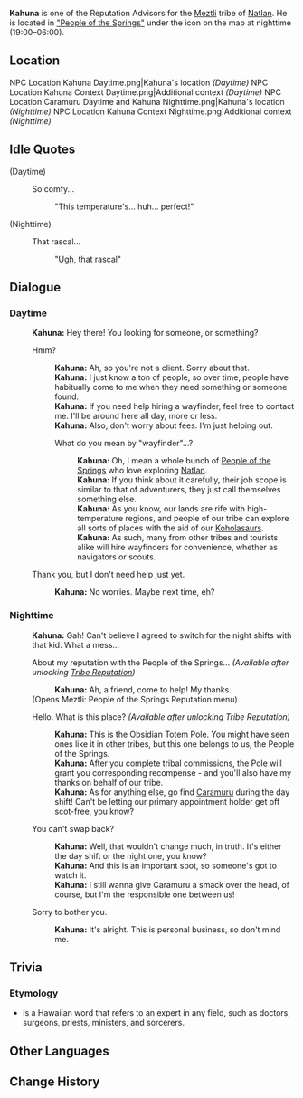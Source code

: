 {{Character Infobox
|type             = Open-World NPC
|image            = NPC Kahuna.png
|realname         = <!-- Optional, if different from in-game name -->
|deceased         = <!-- Past (for deceased prior to events of the game) or free response -->
|region           = Natlan
|location         = Natlan
|affiliation      = People of the Springs
|title            = 

|ancestry         = <!-- Clan/family -->
|father           = 
|mother           = 
|spouse           = 
|sibling          = 
|child            = 
|relative         = 

|voiceEN          = 
|voiceCN          = 
|voiceJP          = 
|voiceKR          = 
|dialoguereward   = 
}}
'''Kahuna''' is one of the Reputation Advisors for the [[People of the Springs|Meztli]] tribe of [[Natlan]]. He is located in [["People of the Springs"]] under the {{Icon|Reputation}} icon on the map at nighttime (19:00–06:00).

==Location==
<gallery>
NPC Location Kahuna Daytime.png|Kahuna's location ''(Daytime)''
NPC Location Kahuna Context Daytime.png|Additional context ''(Daytime)''
NPC Location Caramuru Daytime and Kahuna Nighttime.png|Kahuna's location ''(Nighttime)''
NPC Location Kahuna Context Nighttime.png|Additional context ''(Nighttime)''
</gallery>
<!--
==Profile==
''(To be added.)''

===Appearance===
''(To be added.)''

==Quests and Events==
{{Quests and Events}}
-->
==Idle Quotes==
{{Dialogue Start}}
;(Daytime)
:{{DIcon|Idle}} So comfy...
::{{A|VO Kahuna 01.ogg}} "This temperature's... huh... perfect!"

;(Nighttime)
:{{DIcon|Idle}} That rascal...
::{{A|VO Kahuna 02.ogg}} "Ugh, that rascal"
{{Dialogue End}}

==Dialogue==
===Daytime===
{{Dialogue Start}}
:'''Kahuna:''' Hey there! You looking for someone, or something?
:{{DIcon}} Hmm?
::'''Kahuna:''' Ah, so you're not a client. Sorry about that.
::'''Kahuna:''' I just know a ton of people, so over time, people have habitually come to me when they need something or someone found.
::'''Kahuna:''' If you need help hiring a wayfinder, feel free to contact me. I'll be around here all day, more or less.
::'''Kahuna:''' Also, don't worry about fees. I'm just helping out.
::{{DIcon}} What do you mean by "wayfinder"...?
:::'''Kahuna:''' Oh, I mean a whole bunch of [[People of the Springs]] who love exploring [[Natlan]].
:::'''Kahuna:''' If you think about it carefully, their job scope is similar to that of adventurers, they just call themselves something else.
:::'''Kahuna:''' As you know, our lands are rife with high-temperature regions, and people of our tribe can explore all sorts of places with the aid of our [[Koholasaur]]s.
:::'''Kahuna:''' As such, many from other tribes and tourists alike will hire wayfinders for convenience, whether as navigators or scouts.
:{{DIcon}} Thank you, but I don't need help just yet.
::'''Kahuna:''' No worries. Maybe next time, eh?
{{Dialogue End}}

===Nighttime===
{{Dialogue Start}}
:'''Kahuna:''' Gah! Can't believe I agreed to switch for the night shifts with that kid. What a mess...
:{{DIcon|Reputation}} About my reputation with the People of the Springs... ''(Available after unlocking [[Tribe Reputation]])''
::'''Kahuna:''' Ah, a friend, come to help! My thanks.
:;(Opens Meztli<nowiki>:</nowiki> People of the Springs Reputation menu)
:{{DIcon}} Hello. What is this place? ''(Available after unlocking Tribe Reputation)''
::'''Kahuna:''' This is the Obsidian Totem Pole. You might have seen ones like it in other tribes, but this one belongs to us, the People of the Springs.
::'''Kahuna:''' After you complete tribal commissions, the Pole will grant you corresponding recompense - and you'll also have my thanks on behalf of our tribe.
::'''Kahuna:''' As for anything else, go find [[Caramuru]] during the day shift! Can't be letting our primary appointment holder get off scot-free, you know?
:{{DIcon}} You can't swap back?
::'''Kahuna:''' Well, that wouldn't change much, in truth. It's either the day shift or the night one, you know?
::'''Kahuna:''' And this is an important spot, so someone's got to watch it.
::'''Kahuna:''' I still wanna give Caramuru a smack over the head, of course, but I'm the responsible one between us!
:{{DIcon}} Sorry to bother you.
::'''Kahuna:''' It's alright. This is personal business, so don't mind me.
{{Dialogue End}}

==Trivia==
===Etymology===
* {{W|Kahuna}} is a Hawaiian word that refers to an expert in any field, such as doctors, surgeons, priests, ministers, and sorcerers.

==Other Languages==
{{Other Languages|default_hidden=1
|en       = Kahuna
|zhs      = 卡胡那
|zhs_rm   = Kǎhúnà
|zht      = 卡胡那
|zht_rm   = Kǎhúnà
|ja       = カフナ
|ja_rm    = Kafuna
|ko       = 카후나
|es       = Kahuna
|fr       = Kahuna
|ru       = Кахуна
|th       = Kahuna
|vi       = Kahuna
|de       = Kahuna
|id       = Kahuna
|pt       = Kahuna
|tr       = Kahuna
|it       = Kahuna
}}

==Change History==
{{Change History|5.0}}